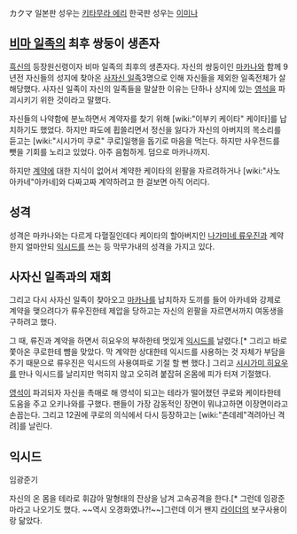 カクマ 
일본판 성우는 [[키타무라 에리]] 한국판 성우는 [[이미나]]

== [[비마 일족]]의 최후 쌍둥이 생존자 ==

[[흑신]]의 등장원신령이자 비마 일족의 최후의 생존자다. 자신의 쌍둥이인 [[마카나]]와 함께 9년전 자신들의 성지에 찾아온 [[사자신 일족]]3명으로 인해 자신들을 제외한 일족전체가 살해당했다. 사자신 일족이 자신의 일족들을 말살한 이유는 단하나 상지에 있는 [[영석]]을 파괴시키기 위한 것이라고 말했다. 

자신들의 나약함에 분노하면서 계약자를 찾기 위해 [wiki:"이부키 케이타" 케이타]를 납치하기도 했었다. 하지만 파도에 휩쓸리면서 정신을 잃다가 자신의 아버지의 목소리를 듣고는 [wiki:"시시가미 쿠로" 쿠로]일행을 돕기로 마음을 먹는다. 하지만 사우전드를 뺏을 기회를 노리고 있었다. 아주 음험하게. 덤으로 마카나까지.

하지만 [[계약]]에 대한 지식이 없어서 계약한 케이타의 왼팔을 자르려하거나 [wiki:"사노 아카네"아카네]와 다짜고짜 계약하려고 한 걸보면 아직 어리다.

== 성격 ==
성격은 마카나와는 다르게 다혈질인데다 케이타의 할아버지인 [[나가미네 류우진]]과 계약한지 얼마안되 [[익시드]]를 쓰는 등 막무가내의 성격을 가지고 있다.

== 사자신 일족과의 재회 ==
그리고 다시 사자신 일족이 찾아오고 [[마카나]]를 납치하자 도끼를 들어 아카네와 강제로 계약을 맺으려다가 류우진한테 제압을 당하고는 자신의 왼팔을 자르면서까지 여동생을 구하려고 했다. 

그 때, 류진과 계약을 하면서 히요우의 부하한테 멋있게 [[익시드]]를 날렸다.[* 그리고 바로 쫓아온 쿠로한테 뺨을 맞았다. 막 계약한 상대한테 익시드를 사용하는 것 자체가 부담을 주기 때문으로 류우진은 익시드의 사용여파로 기절 할 뻔 했다.] 그리고 [[시시가미 히요우]]를 만나 익시드를 날리지만 먹히지 않고 오히려 붙잡혀 온몸에 피가 터져 기절했다.  

[[영석]]이 파괴되자 자신을 촉매로 해 영석이 되고는 테라가 떨어졌던 쿠로와 케이타한테 도움을 주고 오키나와를 구했다. 팬들이 가장 감동적인 장면이 뭐냐고하면 이장면이라고 손꼽는다. 그리고 12권에 쿠로의 의식에서 다시 등장하고는 [wiki:"츤데레"격려아닌 격려]를 날린다.

== 익시드 ==

임광준기

자신의 온 몸을 테라로 휘감아 말형태의 잔상을 남겨 고속공격을 한다.[* 그런데 임광준마라고 나오기도 했다. ~~역시 오경화였나?!~~]그런데 이거 왠지 [[라이더]]의 보구사용이랑 닮았다. 
